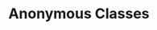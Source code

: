 ---
id: "php_tf_hard_003"
questionType: "TRUE_FALSE"
title: "Anonymous Classes"
statement: "Anonymous classes in PHP must be assigned to a variable."
difficulty: "HARD"
category: "PHP"
correctAnswer: true
explanation: "Anonymous classes are instantiated and assigned to variables directly."
---
